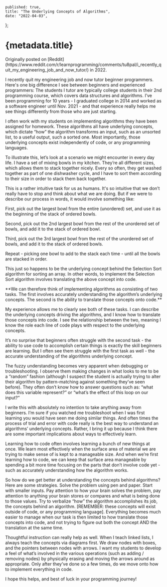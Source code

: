     published: true,
    title: "The Underlying Concepts of Algorithms",
    date: "2022-04-03",
};

<h1 className="text-4xl font-bold text-[#3F5570]">{metadata.title}</h1>

<div className="mt-2 italic">Originally posted on [Reddit](https://www.reddit.com/r/learnprogramming/comments/tu8pal/i_recently_quit_my_engineering_job_and_now_tutor/) in 2022.</div>

I recently quit my engineering job and now tutor beginner programmers. Here's one big difference I see between beginners and experienced programmers:
The students I tutor are typically college students in their 2nd programming course, which covers data structures and algorithms. I’ve been programming for 10 years - I graduated college in 2014 and worked as a software engineer until Nov. 2021 - and that experience really helps me see things differently from those who are just starting.

I often work with my students on implementing algorithms they have been assigned for homework. These algorithms all have underlying concepts, which dictate “how” the algorithm transforms an input, such as an unsorted list, to a useful output, such a sorted one. Most importantly, those underlying concepts exist independently of code, or any programming languages.

To illustrate this, let’s look at a scenario we might encounter in every day life. I have a set of mixing bowls in my kitchen. They’re all different sizes, which allows them to stack together nicely. Every so often, they get washed together as part of one dishwasher cycle, and I have to sort them according to their size in order to stack them back together.

This is a rather intuitive task for us as humans. It's so intuitive that we don’t really have to stop and think about what we are doing. But if we were to describe our process in words, it would involve something like:

<div className="my-4 mx-4">

First, pick out the largest bowl from the entire (unordered) set, and use it as the beginning of the stack of ordered bowls.

Second, pick out the 2nd largest bowl from the rest of the unordered set of bowls, and add it to the stack of ordered bowl.

Third, pick out the 3rd largest bowl from the rest of the unordered set of bowls, and add it to the stack of ordered bowls.

Repeat - picking one bowl to add to the stack each time - until all the bowls are stacked in order.

This just so happens to be the underlying concept behind the Selection Sort algorithm for sorting an array. In other words, to implement the Selection Sort algorithm involves translating the above concept into code.

</div>
**We can therefore think of implementing algorithms as consisting of two tasks. The first involves accurately understanding the algorithm’s underlying concepts. The second is the ability to translate those concepts onto code.**

My experience allows me to clearly see both of these tasks. I can describe the underlying concepts driving the algorithms, and I know how to translate those concepts into code. I see the relationship between the two, meaning I know the role each line of code plays with respect to the underlying concepts.

It’s no surprise that beginners often struggle with the second task - the ability to use code to accomplish certain things is exactly the skill beginners are learning. But I often see them struggle with the first task as well - the accurate understanding of the algorithms underlying concept.

The fuzzy understanding becomes very apparent when debugging or troubleshooting. I observe them making changes in what looks to me to be a “random” fashion (although I suspect the student is actually trying to alter their algorithm by pattern-matching against something they’ve seen before). They often don’t know how to answer questions such as: “what does this variable represent?” or “what’s the effect of this loop on our input?”

I write this with absolutely no intention to take anything away from beginners. I’m sure if you watched me troubleshoot when I was first learning you would have seen me doing similar things. And often times the process of trial and error with code really is the best way to understand an algorithms’ underlying concepts. Rather, I bring it up because I think there are some important implications about ways to effectively learn.

Learning how to code often involves learning a bunch of new things at once. We learn most effectively when the surface area of material we are trying to make sense of is kept to a manageable size. And when we’re first learning how to code, we can keep that surface area manageable by spending a bit more time focusing on the parts that don’t involve code yet - such as accurately understanding how the algorithm works.

So how do we get better at understanding the concepts behind algorithms? Here are some strategies. Solve the problem using pen and paper. Start with smaller inputs. Pay attention to how your brain solves the problem, pay attention to anything your brain stores or compares and what is being done to those values. Try to verbalize “how” the algorithm accomplishes its job, the concepts behind an algorithm. [REMEMBER: these concepts will exist outside of code, or any programming language]. Everything becomes much easier to manage when our task is then limited to how translate those concepts into code, and not trying to figure out both the concept AND the translation at the same time.

Thoughtful instruction can really help as well. When I teach linked lists, I always teach the concepts via diagrams first. We draw nodes with boxes, and the pointers between nodes with arrows. I want my students to develop a feel of what’s involved in the various operations (such as adding / removing nodes) by physically erasing and moving the arrows around as appropriate. Only after they’ve done so a few times, do we move onto how to implement everything in code.

I hope this helps, and best of luck in your programming journey!